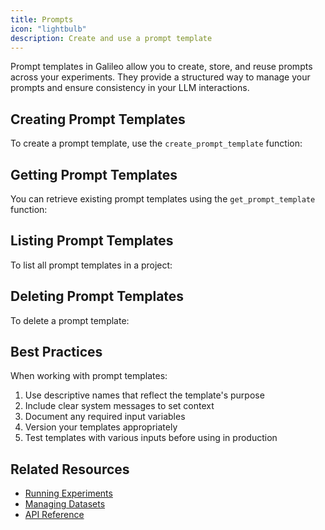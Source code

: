 ```yaml
---
title: Prompts
icon: "lightbulb"
description: Create and use a prompt template
---
```




Prompt templates in Galileo allow you to create, store, and reuse prompts across your experiments. They provide a structured way to manage your prompts and ensure consistency in your LLM interactions.

## Creating Prompt Templates

To create a prompt template, use the `create_prompt_template` function:

<CodeGroup>
  <SnippetSdkPromptsCreate />
</CodeGroup>

## Getting Prompt Templates

You can retrieve existing prompt templates using the `get_prompt_template` function:

<CodeGroup>
  <SnippetSdkPromptsGet />
</CodeGroup>

## Listing Prompt Templates

To list all prompt templates in a project:

<CodeGroup>
  <SnippetSdkPromptsList />
</CodeGroup>

## Deleting Prompt Templates

To delete a prompt template:

<CodeGroup>
  <SnippetSdkPromptsDelete />
</CodeGroup>

## Best Practices

When working with prompt templates:

1. Use descriptive names that reflect the template's purpose
2. Include clear system messages to set context
3. Document any required input variables
4. Version your templates appropriately
5. Test templates with various inputs before using in production

## Related Resources

- [Running Experiments](/sdk-api/python/experiments)
- [Managing Datasets](/sdk-api/python/datasets)
- [API Reference](/sdk-api/python/reference)
